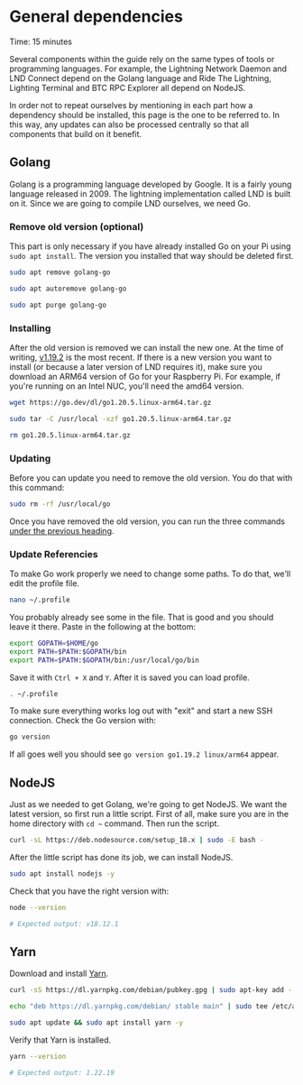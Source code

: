 
# General dependencies

<Callout emoji="&#x2139;">
	Time: 15 minutes
</Callout>

Several components within the guide rely on the same types of tools or programming languages. For example, the Lightning Network Daemon and LND Connect depend on the Golang language and Ride The Lightning, Lighting Terminal and BTC RPC Explorer all depend on NodeJS.

In order not to repeat ourselves by mentioning in each part how a dependency should be installed, this page is the one to be referred to. In this way, any updates can also be processed centrally so that all components that build on it benefit.

## Golang

Golang is a programming language developed by Google. It is a fairly young language released in 2009. The lightning implementation called LND is built on it. Since we are going to compile LND ourselves, we need Go.

### Remove old version (optional)

This part is only necessary if you have already installed Go on your Pi using `sudo apt install`. The version you installed that way should be deleted first.

```bash
sudo apt remove golang-go
```

```bash
sudo apt autoremove golang-go
```

```bash
sudo apt purge golang-go
```

### Installing

After the old version is removed we can install the new one. At the time of writing, [v1.19.2](https://golang.org/dl) is the most recent. If there is a new version you want to install (or because a later version of LND requires it), make sure you download an ARM64 version of Go for your Raspberry Pi. For example, if you're running on an Intel NUC, you'll need the amd64 version.

```bash
wget https://go.dev/dl/go1.20.5.linux-arm64.tar.gz
```

```bash
sudo tar -C /usr/local -xzf go1.20.5.linux-arm64.tar.gz
```

```bash
rm go1.20.5.linux-arm64.tar.gz
```
### Updating

Before you can update you need to remove the old version. You do that with this command:

```bash
sudo rm -rf /usr/local/go
```

Once you have removed the old version, you can run the three commands [under the previous heading](/raspberry-pi/common-dependencies#installing).

### Update Referencies

To make Go work properly we need to change some paths. To do that, we'll edit the profile file.

```bash
nano ~/.profile
```

You probably already see some in the file. That is good and you should leave it there. Paste in the following at the bottom:

```bash
export GOPATH=$HOME/go
export PATH=$PATH:$GOPATH/bin
export PATH=$PATH:$GOPATH/bin:/usr/local/go/bin
```

Save it with `Ctrl + X` and `Y`. After it is saved you can load profile.

```bash
. ~/.profile
```

To make sure everything works log out with "exit" and start a new SSH connection. Check the Go version with:

```bash
go version
```

If all goes well you should see `go version go1.19.2 linux/arm64` appear.

## NodeJS

Just as we needed to get Golang, we're going to get NodeJS. We want the latest version, so first run a little script. First of all, make sure you are in the home directory with `cd ~` command. Then run the script.

```bash
curl -sL https://deb.nodesource.com/setup_18.x | sudo -E bash -
```

After the little script has done its job, we can install NodeJS.

```bash
sudo apt install nodejs -y
```

Check that you have the right version with:

```bash
node --version

# Expected output: v18.12.1
```

## Yarn

Download and install [Yarn](https://classic.yarnpkg.com/en/docs/install).

```bash
curl -sS https://dl.yarnpkg.com/debian/pubkey.gpg | sudo apt-key add -

echo "deb https://dl.yarnpkg.com/debian/ stable main" | sudo tee /etc/apt/sources.list.d/yarn.list

sudo apt update && sudo apt install yarn -y
```

Verify that Yarn is installed.

```bash
yarn --version

# Expected output: 1.22.19
```
